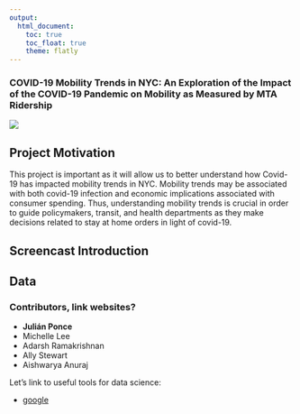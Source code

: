 ```yaml
---
output: 
  html_document:
    toc: true
    toc_float: true
    theme: flatly
---
```


### COVID-19 Mobility Trends in NYC: An Exploration of the Impact of the COVID-19 Pandemic on Mobility as Measured by MTA Ridership 


![](images/subway_nyc.jpeg)

## Project Motivation 
This project is important as it will allow us to better understand how Covid-19 has impacted mobility trends in NYC. Mobility trends may be associated with both covid-19 infection and economic implications associated with consumer spending. Thus, understanding mobility trends is crucial in order to guide policymakers, transit, and health departments as they make decisions related to stay at home orders in light of covid-19. 

## Screencast Introduction

## Data


### Contributors, link websites?

* __Julián Ponce__
* Michelle Lee
* Adarsh Ramakrishnan
* Ally Stewart
* Aishwarya Anuraj

Let's link to useful tools for data science: 

* [google](https://www.google.com/)

